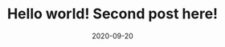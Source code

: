 ---
title: Hello world! Second post here!
slug: first-post
date: 2020-09-20
featureImage: head.jpg
excerpt: lorem ipsum dolor sit amet.
---